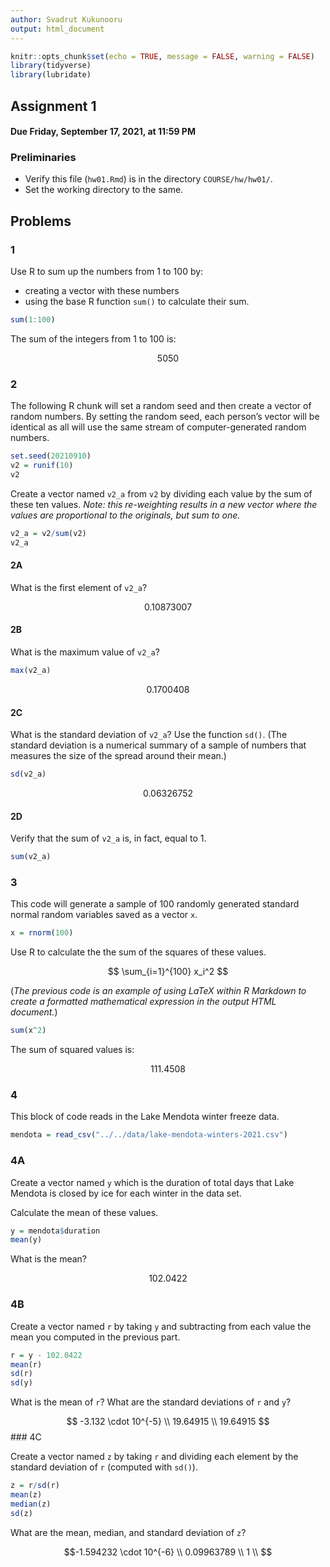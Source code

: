```yaml
---
author: Svadrut Kukunooru
output: html_document
---
```


```r
knitr::opts_chunk$set(echo = TRUE, message = FALSE, warning = FALSE)
library(tidyverse)
library(lubridate)
```

## Assignment 1

#### Due Friday, September 17, 2021, at 11:59 PM

### Preliminaries

- Verify this file (`hw01.Rmd`) is in the directory `COURSE/hw/hw01/`.
- Set the working directory to the same.

## Problems

### 1

Use R to sum up the numbers from 1 to 100 by:

- creating a vector with these numbers
- using the base R function `sum()` to calculate their sum.

```r
sum(1:100)
```

The sum of the integers from 1 to 100 is:

$$5050$$

### 2

The following R chunk will set a random seed and then create a vector of random numbers.
By setting the random seed, each person's vector will be identical as all will use the same stream of computer-generated random numbers.

```r
set.seed(20210910)
v2 = runif(10)
v2
```

Create a vector named `v2_a` from `v2` by dividing each value by the sum of these ten values. *Note: this re-weighting results in a new vector where the values are proportional to the originals, but sum to one.*

```r
v2_a = v2/sum(v2)
v2_a
```

#### 2A

What is the first element of `v2_a`?

$$0.10873007$$

#### 2B

What is the maximum value of `v2_a`?

```r
max(v2_a)
```

$$0.1700408$$

#### 2C

What is the standard deviation of `v2_a`? Use the function `sd()`.
(The standard deviation is a numerical summary of a sample of numbers that measures the size of the spread around their mean.)

```r
sd(v2_a)
```

$$0.06326752$$

#### 2D

Verify that the sum of `v2_a` is, in fact, equal to 1.

```r
sum(v2_a)
```

### 3

This code will generate a sample of 100 randomly generated standard normal random variables saved as a vector `x`.

```r
x = rnorm(100)
```

Use R to calculate the the sum of the squares of these values.

$$
\sum_{i=1}^{100} x_i^2
$$

(*The previous code is an example of using LaTeX within R Markdown to create a formatted mathematical expression in the output HTML document.*)

```r
sum(x^2)
```

The sum of squared values is:

$$111.4508$$

### 4

This block of code reads in the Lake Mendota winter freeze data.

```r
mendota = read_csv("../../data/lake-mendota-winters-2021.csv")
```

### 4A

Create a vector named `y` which is the duration of total days that Lake Mendota is closed by ice for each winter in the data set.

Calculate the mean of these values.

```r
y = mendota$duration
mean(y)
```

What is the mean?

$$102.0422$$ 

### 4B

Create a vector named `r` by taking `y` and subtracting from each value the mean you computed in the previous part.

```r
r = y - 102.0422
mean(r)
sd(r)
sd(y)
```

What is the mean of `r`?
What are the standard deviations of `r` and `y`?

$$
-3.132 \cdot 10^{-5} \\  
19.64915  \\
19.64915  
$$
### 4C

Create a vector named `z` by taking `r` and dividing each element by the standard deviation of `r` (computed with `sd()`).

```r
z = r/sd(r)
mean(z)
median(z)
sd(z)
```

What are the mean, median, and standard deviation of `z`?

$$-1.594232 \cdot 10^{-6}  \\
0.09963789  \\
1  \\
$$



